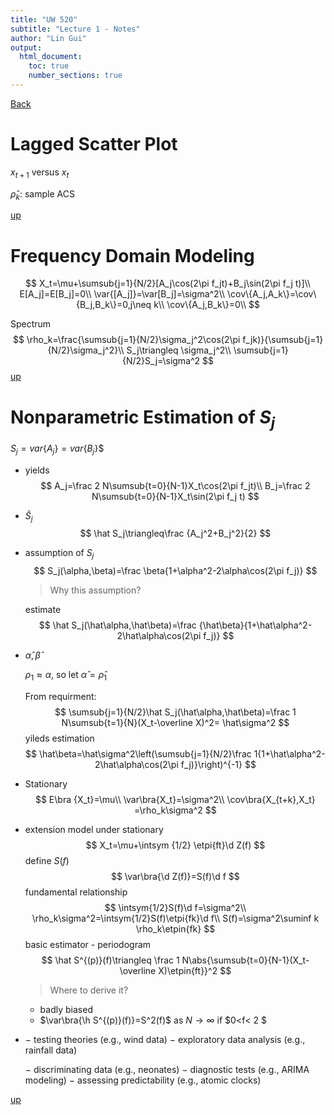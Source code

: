 ```yaml
---
title: "UW 520"
subtitle: "Lecture 1 - Notes"
author: "Lin Gui"
output:
  html_document:
    toc: true
    number_sections: true
---
```


<span id="jump"></span>

[Back](course_uw_520.html)

# Lagged Scatter Plot

$x_{t+1}$ versus $x_t$

$\hat \rho_k$: sample ACS

[up](#jump)

# Frequency Domain Modeling

$$
X_t=\mu+\sumsub{j=1}{N/2}[A_j\cos(2\pi f_jt)+B_j\sin(2\pi f_j t)]\\
E[A_j]=E[B_j]=0\\
\var{[A_j]}=\var[B_j]=\sigma^2\\
\cov\{A_j,A_k\}=\cov\{B_j,B_k\}=0,j\neq k\\
\cov\{A_j,B_k\}=0\\
$$

Spectrum
$$
\rho_k=\frac{\sumsub{j=1}{N/2}\sigma_j^2\cos(2\pi f_jk)}{\sumsub{j=1}{N/2}\sigma_j^2}\\
S_j\triangleq \sigma_j^2\\
\sumsub{j=1}{N/2}S_j=\sigma^2
$$
[up](#jump)

# Nonparametric Estimation of $S_j$

$S_j=var\{A_j\}=var\{B_j\}$$

-   yields
    $$
    A_j=\frac 2 N\sumsub{t=0}{N-1}X_t\cos(2\pi f_jt)\\
    B_j=\frac 2 N\sumsub{t=0}{N-1}X_t\sin(2\pi f_j t)
    $$

-   $\hat S_j$
    $$
    \hat S_j\triangleq\frac {A_j^2+B_j^2}{2}
    $$

-   assumption of $S_j$
    $$
    S_j(\alpha,\beta)=\frac \beta{1+\alpha^2-2\alpha\cos(2\pi f_j)}
    $$

    >   Why this assumption?

    estimate
    $$
    \hat S_j(\hat\alpha,\hat\beta)=\frac {\hat\beta}{1+\hat\alpha^2-2\hat\alpha\cos(2\pi f_j)}
    $$

-   $\hat\alpha,\hat\beta$

    $\rho_1\approx\alpha$, so let $\hat\alpha=\hat\rho_1$

    From requirment:
    $$
    \sumsub{j=1}{N/2}\hat S_j(\hat\alpha,\hat\beta)=\frac 1 N\sumsub{t=1}{N}(X_t-\overline X)^2= \hat\sigma^2
    $$
    yileds estimation
    $$
    \hat\beta=\hat\sigma^2\left(\sumsub{j=1}{N/2}\frac 1{1+\hat\alpha^2-2\hat\alpha\cos(2\pi f_j)}\right)^{-1}
    $$





-   Stationary
    $$
    E\bra {X_t}=\mu\\
    \var\bra{X_t}=\sigma^2\\
    \cov\bra{X_{t+k},X_t} =\rho_k\sigma^2
    $$

-   extension model under stationary
    $$
    X_t=\mu+\intsym {1/2} \etpi{ft}\d Z(f)
    $$
    define $S(f)$
    $$
    \var\bra{\d Z(f)}=S(f)\d f
    $$
    fundamental relationship
    $$
    \intsym{1/2}S(f)\d f=\sigma^2\\
    \rho_k\sigma^2=\intsym{1/2}S(f)\etpi{fk}\d f\\
    S(f)=\sigma^2\suminf k \rho_k\etpin{fk}
    $$
    basic estimator - periodogram
    $$
    \hat S^{(p)}(f)\triangleq \frac 1 N\abs{\sumsub{t=0}{N-1}(X_t-\overline X)\etpin{ft}}^2
    $$

    >   Where to derive it?

    -   badly biased
    -   $\var\bra{\h S^{(p)}(f)}=S^2(f)$ as $N\rightarrow\infty$ if $0<f<\frac 1 2 $

-   − testing theories (e.g., wind data)
    − exploratory data analysis (e.g., rainfall data) 

    − discriminating data (e.g., neonates)
    − diagnostic tests (e.g., ARIMA modeling)
    − assessing predictability (e.g., atomic clocks)

[up](#jump)